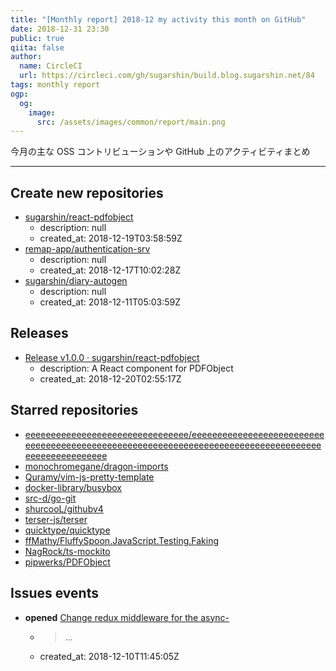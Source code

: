 ```yaml
---
title: "[Monthly report] 2018-12 my activity this month on GitHub"
date: 2018-12-31 23:30
public: true
qiita: false
author:
  name: CircleCI
  url: https://circleci.com/gh/sugarshin/build.blog.sugarshin.net/84
tags: monthly report
ogp:
  og:
    image:
      src: /assets/images/common/report/main.png
---
```


今月の主な OSS コントリビューションや GitHub 上のアクティビティまとめ

***

## Create new repositories

- [sugarshin/react-pdfobject](https://github.com/sugarshin/react-pdfobject)
  - description: null
  - created_at: 2018-12-19T03:58:59Z
- [remap-app/authentication-srv](https://github.com/remap-app/authentication-srv)
  - description: null
  - created_at: 2018-12-17T10:02:28Z
- [sugarshin/diary-autogen](https://github.com/sugarshin/diary-autogen)
  - description: null
  - created_at: 2018-12-11T05:03:59Z

## Releases

- [Release v1.0.0 · sugarshin/react-pdfobject](https://github.com/sugarshin/react-pdfobject/releases/tag/v1.0.0)
  - description: A React component for PDFObject
  - created_at: 2018-12-20T02:55:17Z

## Starred repositories

- [eeeeeeeeeeeeeeeeeeeeeeeeeeeeeeee/eeeeeeeeeeeeeeeeeeeeeeeeeeeeeeeeeeeeeeeeeeeeeeeeeeeeeeeeeeeeeeeeeeeeeeeeeeeeeeeeeeeeeeeeeeeeeeeeeeee](https://github.com/eeeeeeeeeeeeeeeeeeeeeeeeeeeeeeee/eeeeeeeeeeeeeeeeeeeeeeeeeeeeeeeeeeeeeeeeeeeeeeeeeeeeeeeeeeeeeeeeeeeeeeeeeeeeeeeeeeeeeeeeeeeeeeeeeeee)
- [monochromegane/dragon-imports](https://github.com/monochromegane/dragon-imports)
- [Quramy/vim-js-pretty-template](https://github.com/Quramy/vim-js-pretty-template)
- [docker-library/busybox](https://github.com/docker-library/busybox)
- [src-d/go-git](https://github.com/src-d/go-git)
- [shurcooL/githubv4](https://github.com/shurcooL/githubv4)
- [terser-js/terser](https://github.com/terser-js/terser)
- [quicktype/quicktype](https://github.com/quicktype/quicktype)
- [ffMathy/FluffySpoon.JavaScript.Testing.Faking](https://github.com/ffMathy/FluffySpoon.JavaScript.Testing.Faking)
- [NagRock/ts-mockito](https://github.com/NagRock/ts-mockito)
- [pipwerks/PDFObject](https://github.com/pipwerks/PDFObject)

## Issues events

- **opened** [Change redux middleware for the async-](https://github.com/sugarshin/blog.sugarshin.net/issues/400)
  - > ...
  - created_at: 2018-12-10T11:45:05Z
